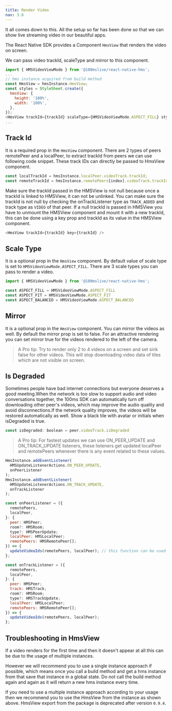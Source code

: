 ```yaml
---
title: Render Video
nav: 3.6
---
```

It all comes down to this. All the setup so far has been done so that we can show live streaming video in our beautiful apps.

The React Native SDK provides a Component `HmsView` that renders the video on screen.

We can pass video trackId, scaleType and mirror to this component.

```js
import { HMSVideoViewMode } from '@100mslive/react-native-hms';
...
// hms instance acquired from build method
const HmsView = hmsInstance.HmsView;
const styles = StyleSheet.create({
  hmsView: {
    height: '100%',
    width: '100%',
  },
});
<HmsView trackId={trackId} scaleType={HMSVideoViewMode.ASPECT_FILL} style={styles.hmsView} mirror={true} />
...
```


## Track Id
It is a required prop in the `HmsView` component. There are 2 types of peers remotePeer and a localPeer, to extract trackId from peers we can use following code snippet. These track IDs can directly be passed to HmsView component.
```js
const localTrackId = hmsInstance.localPeer.videoTrack.trackId;
const remoteTrackId = hmsInstance.remotePeers[index].videoTrack.trackId;
```
Make sure the trackId passed in the HMSView is not null because once a trackId is linked to HMSView, it can not be unlinked. You can make sure the trackId is not null by checking the onTrackListener type as `TRACK_ADDED` and track type as `VIDEO` of that peer. If a null trackId is 
passed in HMSView you have to unmount the HMSView component and mount it with a new trackId, this can be done using a key prop and trackId as its value in the HMSView component.
```js
<HmsView trackId={trackId} key={trackId} />
```

## Scale Type
It is a optional prop in the `HmsView` component. By default value of scale type is set to `HMSVideoViewMode.ASPECT_FILL`. There are 3 scale types you can pass to render a video. 
```js
import { HMSVideoViewMode } from '@100mslive/react-native-hms';

const ASPECT_FILL = HMSVideoViewMode.ASPECT_FILL
const ASPECT_FIT = HMSVideoViewMode.ASPECT_FIT
const ASPECT_BALANCED = HMSVideoViewMode.ASPECT_BALANCED
```

## Mirror
It is a optional prop in the `HmsView` component. You can mirror the videos as well. By default the mirror prop is set to false. For an attractive rendering you can set mirror true for the videos rendered to the left of the camera.

> A Pro tip: Try to render only 2 to 4 videos on a screen and set sink false for other videos. This will stop downloading video data of tiles which are not visible on screen.

## Is Degraded
Sometimes people have bad internet connections but everyone deserves a good meeting.When the network is too slow to support audio and video conversations together, the 100ms SDK can automatically turn off downloading other peer's videos, which may improve the audio quality and avoid disconnections.If the network quality improves, the videos will be restored automatically as well.
Show a black tile with avatar or initials when isDegraded is true.
```js
const isDegraded: boolean = peer.videoTrack.isDegraded
```

> A Pro tip: For fastest updates we can use ON_PEER_UPDATE and ON_TRACK_UPDATE listeners, these listeners get updated localPeer and remotePeers whenever there is any event related to these values.

```js
HmsInstance.addEventListener(
  HMSUpdateListenerActions.ON_PEER_UPDATE,
  onPeerListener
);
HmsInstance.addEventListener(
  HMSUpdateListenerActions.ON_TRACK_UPDATE,
  onTrackListener
);

const onPeerListener = ({
  remotePeers,
  localPeer,
}: {
  peer: HMSPeer;
  room?: HMSRoom;
  type?: HMSPeerUpdate;
  localPeer: HMSLocalPeer;
  remotePeers: HMSRemotePeer[];
}) => {
  updateVideoIds(remotePeers, localPeer); // this function can be used to update local and remotePeers on React-Native side
};

const onTrackListener = ({
  remotePeers,
  localPeer,
}: {
  peer: HMSPeer;
  track: HMSTrack;
  room?: HMSRoom;
  type?: HMSTrackUpdate;
  localPeer: HMSLocalPeer;
  remotePeers: HMSRemotePeer[];
}) => {
  updateVideoIds(remotePeers, localPeer);
};
```

## Troubleshooting in HmsView

If a video renders for the first time and then it doesn't appear at all this can be due to the usage of multiple instances.

However we will recommend you to use a single instance approach if possible, which means once you call a build method and get a hms instance from that save that instance in a global state. Do not call the build method again and again as it will return a new hms instance every time.

If you need to use a multiple instance approach according to your usage then we recommend you to use the HmsView from the instance as shown above. HmsView export from the package is deprecated after version `0.9.4`.
